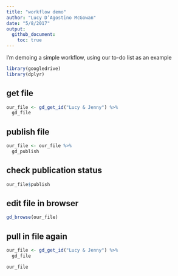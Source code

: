 ```yaml
---
title: "workflow demo"
author: "Lucy D’Agostino McGowan"
date: "5/8/2017"
output: 
  github_document:
    toc: true
---
```


I'm demoing a simple workflow, using our to-do list as an example
```r
library(googledrive)
library(dplyr)
```

## get file

```r
our_file <- gd_get_id("Lucy & Jenny") %>% 
  gd_file
```

## publish file

```r
our_file <- our_file %>%
  gd_publish
```

## check publication status

```r
our_file$publish
```

## edit file in browser
```r
gd_browse(our_file)
```

## pull in file again
```r
our_file <- gd_get_id("Lucy & Jenny") %>% 
  gd_file
```

```r
our_file
```



